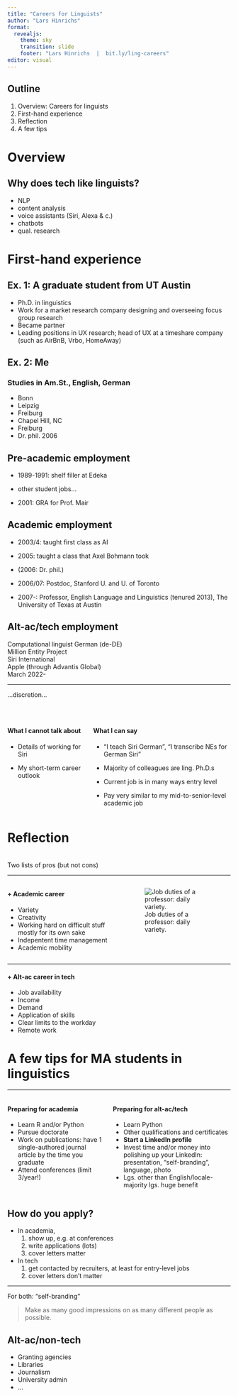 ```yaml
---
title: "Careers for Linguists"
author: "Lars Hinrichs"
format: 
  revealjs:
    theme: sky
    transition: slide
    footer: "Lars Hinrichs  |  bit.ly/ling-careers"
editor: visual
---
```


<style>
    .reveal section p {
    display: inline-block;
    font-size: 0.85em;
    line-height: 1.3em;
    vertical-align: top;
  }
    .reveal section ul {
    display: inline-block;
    font-size: 0.85em;
    line-height: 1.3em;
    vertical-align: top;
  }
</style>

## Outline

1. Overview: Careers for linguists
1. First-hand experience
1. Reflection
1. A few tips


# Overview

## Why does tech like linguists?

::: {.incremental}
- NLP
- content analysis
- voice assistants (Siri, Alexa & c.)
- chatbots
- qual. research

:::

# First-hand experience

## Ex. 1: A graduate student from UT Austin

::: {.incremental}

- Ph.D. in linguistics
- Work for a market research company designing and overseeing focus group research
- Became partner
- Leading positions in UX research; head of UX at a timeshare company (such as AirBnB, Vrbo, HomeAway)

:::

## Ex. 2: Me

### Studies in Am.St., English, German

-   Bonn
-   Leipzig
-   Freiburg
-   Chapel Hill, NC
-   Freiburg
-   Dr. phil. 2006

## Pre-academic employment

-   1989-1991: shelf filler at Edeka

-   other student jobs...

-   2001: GRA for Prof. Mair

## Academic employment

::: {.incremental}

-   2003/4: taught first class as AI

-   2005: taught a class that Axel Bohmann took

-   (2006: Dr. phil.)

-   2006/07: Postdoc, Stanford U. and U. of Toronto

-   2007-: Professor, English Language and Linguistics (tenured 2013), The University of Texas at Austin
:::

## Alt-ac/tech employment

Computational linguist German (de-DE)<br>Million Entity Project<br>Siri International<br>Apple (through Advantis Global)<br>March 2022-

---

...discretion...

<p>

<br>

::: columns
::: column
#### What I cannot talk about

::: incremental
-   Details of working for Siri

-   My short-term career outlook 
:::
:::

::: column
#### What I can say

::: incremental



-   "I teach Siri German", "I transcribe NEs for German Siri"

-   Majority of colleagues are ling. Ph.D.s

-   Current job is in many ways entry level

-   Pay very similar to my mid-to-senior-level academic job

:::
:::
:::

# Reflection
<br>Two lists of pros (but not cons)

---

::: {.columns}
::: {.column}


#### + Academic career

::: {.incremental}
- Variety
- Creativity
- Working hard on difficult stuff mostly for its own sake
- Indepentent time management
- Academic mobility
:::
:::

::: {.column}

:::{.incremental}

![Job duties of a professor: daily variety.](img/pie.png)

:::
:::
:::

---

#### + Alt-ac career in tech

::: {.incremental}
- Job availability
- Income
- Demand
- Application of skills
- Clear limits to the workday
- Remote work
:::

# A few tips for MA students in linguistics

---

:::: {.columns} 
::: {.column width="45%"}


#### Preparing for academia

::: {.incremental}

- Learn R and/or Python
- Pursue doctorate
- Work on publications: have 1 single-authored journal article by the time you graduate
- Attend conferences (limit 3/year!)


:::
:::


::: {.column width="55%"}
#### Preparing for alt-ac/tech

::: {.incremental}

- Learn Python
- Other qualifications and certificates
- **Start a LinkedIn profile**
- Invest time and/or money into polishing up your LinkedIn: presentation, "self-branding", language, photo
- Lgs. other than English/locale-majority lgs. huge benefit

:::
:::
::::

## How do you apply?

::: incremental

- In academia, 
  1. show up, e.g. at conferences 
  1. write applications (lots)
  1. cover letters matter
  
- In tech
  1. get contacted by recruiters, at least for entry-level jobs
  1. cover letters don't matter

:::

---

For both: "self-branding"

> Make as many good impressions on as many different people as possible.


## Alt-ac/non-tech

::: incremental
- Granting agencies
- Libraries
- Journalism
- University admin
- ...

:::

